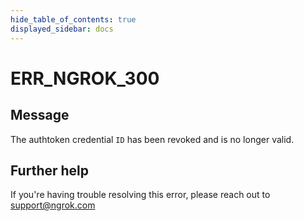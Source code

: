 ```yaml
---
hide_table_of_contents: true
displayed_sidebar: docs
---
```



# ERR_NGROK_300

## Message

The authtoken credential `ID` has been revoked
and is no longer valid.

<ErrorDetails error="err_ngrok_300" />

## Further help

If you're having trouble resolving this error, please reach out to [support@ngrok.com](mailto:support@ngrok.com?subject=Help%20with%20ERR_NGROK_300)
